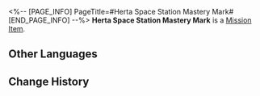 <%-- [PAGE_INFO]
PageTitle=#Herta Space Station Mastery Mark#
[END_PAGE_INFO] --%>
{{Item Infobox
|id          = 250403
|image       = Item Herta Space Station Mastery Mark.png
|type        = Mission Item
|invCategory = Missions
|rarity      = 3
|effect      = 
|description = In the game Aetherium Wars, the proof of passing the Victory Zone test can be obtained by collecting four Mastery Marks, which qualifies you to participate in the championship. The Victory Zone of Herta Space Station grants you this proof, signifying your victory against the formidable championship contender, Herta.
}}
{{Description|''"You are an intelligent player!"''}}
'''Herta Space Station Mastery Mark''' is a [[Mission Item]].

==Other Languages==
{{Other Languages
|en   = Herta Space Station Mastery Mark
|zhs  = 空间站「黑塔」的资格徽章
|zht  = 太空站「黑塔」的資格徽章
|ja   = 宇宙ステーション「ヘルタ」の資格バッジ
|ko   = 우주정거장 「헤르타」 자격 배지
|es   = Insignia de maestría de la Estación Espacial Herta
|fr   = Badge de maîtrise de la Station spatiale Herta
|ru   = Значок мастерства космической станции «Герта»
|th   = ตราชัยชนะจากสถานีอวกาศ "Herta"
|vi   = Huy Hiệu Tư Cách Trạm Không Gian Herta
|de   = Meisterschaftsmarke der Herta-Raumstation
|id   = Lencana Kualifikasi Stasiun Luar Angkasa "Herta"
|pt   = Marca de Maestria da Estação Espacial Herta
}}

==Change History==
{{Change History|2.0}}